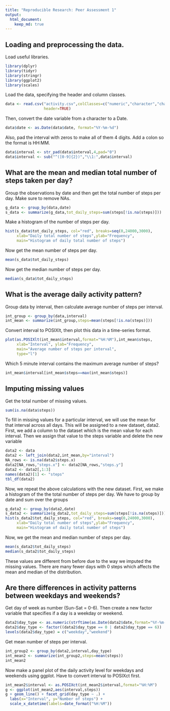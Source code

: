 ---
title: "Reproducible Research: Peer Assessment 1"
output: 
  html_document:
    keep_md: true
---


## Loading and preprocessing the data.
Load useful libraries.

```{r}
library(dplyr)
library(tidyr)
library(stringr)
library(ggplot2)
library(scales)
```

Load the data, specifying the header and column classes.

```{r}
data <- read.csv("activity.csv",colClasses=c("numeric","character","character"),
                 header=TRUE)
```

Then, convert the date variable from a character to a Date.

```{r}
data$date <- as.Date(data$date, format="%Y-%m-%d")
```

Also, pad the interval with zeros to make all of them 4 digits.
Add a colon so the format is HH:MM.

```{r}
data$interval <- str_pad(data$interval,4,pad="0")
data$interval <- sub("^([0-9]{2})","\\1:",data$interval)
```


## What are the mean and median total number of steps taken per day?

Group the observations by date and then get the total number of steps per day.
Make sure to remove NAs.

```{r}
g_data <- group_by(data,date)
s_data <- summarize(g_data,tot_daily_steps=sum(steps[!is.na(steps)]))
```

Make a histogram of the number of steps per day.

```{r}
hist(s_data$tot_daily_steps, col="red", breaks=seq(0,24000,3000),
     xlab="Daily total number of steps",ylab="Frequency",
     main="Histogram of daily total number of steps")
```

Now get the mean number of steps per day.

```{r}
mean(s_data$tot_daily_steps)
```

Now get the median number of steps per day.

```{r}
median(s_data$tot_daily_steps)
```

## What is the average daily activity pattern?

Group data by interval, then calculate average number of steps per interval.

```{r}
int_group <- group_by(data,interval)
int_mean <- summarize(int_group,steps=mean(steps[!is.na(steps)]))
```

Convert interval to POSIXlt, then plot this data in a time-series format.

```{r}
plot(as.POSIXlt(int_mean$interval,format="%H:%M"),int_mean$steps,
     xlab="Interval", ylab="Frequency",
     main="Average number of steps per interval",
     type="l")
```

Which 5 minute interval contains the maximum average number of steps?

```{r}
int_mean$interval[int_mean$steps==max(int_mean$steps)]
```

## Imputing missing values

Get the total number of missing values.

```{r}
sum(is.na(data$steps))
```

To fill in missing values for a particular interval, we will use the mean
for that interval across all days.
This will be assigned to a new dataset, data2.
First, we add a column to the dataset which is the mean value for each interval.
Then we assign that value to the steps variable and delete the new variable

```{r}
data2 <- data
data2 <- left_join(data2,int_mean,by="interval")
NA_rows <- is.na(data2$steps.x)
data2[NA_rows,"steps.x"] <- data2[NA_rows,"steps.y"]
data2 <- data2[,1:3]
names(data2)[1] <- "steps"
tbl_df(data2)
```

Now, we repeat the above calculations with the new dataset.
First, we make a histogram of the the total number of steps per day.
We have to group by date and sum over the groups

```{r}
g_data2 <- group_by(data2,date)
s_data2 <- summarize(g_data2,tot_daily_steps=sum(steps[!is.na(steps)]))
hist(s_data2$tot_daily_steps, col="red", breaks=seq(0,24000,3000),
     xlab="Daily total number of steps",ylab="Frequency",
     main="Histogram of daily total number of steps")
```

Now, we get the mean and median number of steps per day.

```{r}
mean(s_data2$tot_daily_steps)
median(s_data2$tot_daily_steps)
```

These values are different from before due to the way we imputed the missing values.
There are many fewer days with 0 steps which affects the mean and median of the distribution.

## Are there differences in activity patterns between weekdays and weekends?

Get day of week as number (Sun-Sat = 0-6).
Then create a new factor variable that specifies if a day is a weekday or weekend.

```{r}
data2$day_type <- as.numeric(strftime(as.Date(data2$date,format="%Y-%m-%d"),format="%w"))
data2$day_type <- factor((data2$day_type == 0 | data2$day_type == 6))
levels(data2$day_type) = c("weekday","weekend")
```

Get mean number of steps per interval.

```{r}
int_group2 <- group_by(data2,interval,day_type)
int_mean2 <- summarize(int_group2,steps=mean(steps))
int_mean2
```

Now make a panel plot of the daily activity level for weekdays and weekends using ggplot.
Have to convert interval to POSIXct first.

```{r}
int_mean2$interval <- as.POSIXct(int_mean2$interval,format="%H:%M")
g <- ggplot(int_mean2,aes(interval,steps))
g + geom_line() + facet_grid(day_type ~ .) +
  labs(x="Interval", y="Number of steps") +
  scale_x_datetime(labels=date_format("%H:%M"))            
```